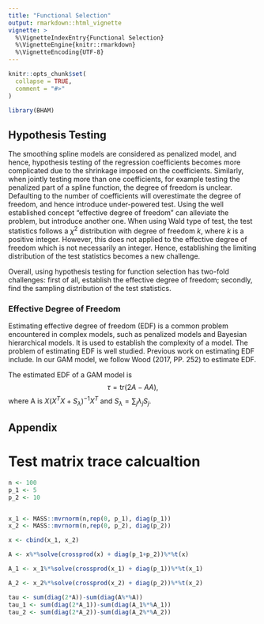 ```yaml
---
title: "Functional Selection"
output: rmarkdown::html_vignette
vignette: >
  %\VignetteIndexEntry{Functional Selection}
  %\VignetteEngine{knitr::rmarkdown}
  %\VignetteEncoding{UTF-8}
---
```


```r
knitr::opts_chunk$set(
  collapse = TRUE,
  comment = "#>"
)
```

```r
library(BHAM)
```


## Hypothesis Testing
The smoothing spline models are considered as penalized model, and hence, hypothesis testing of the regression coefficients becomes more complicated due to the shrinkage imposed on the coefficients. Similarly, when jointly testing more than one coefficients, for example testing the penalized part of a spline function, the degree of freedom is unclear. Defaulting to the number of coefficients will overestimate the degree of freedom, and hence introduce under-powered test. Using the well established concept "effective degree of freedom" can alleviate the problem, but introduce another one. When using Wald type of test, the test statistics follows a $\chi^2$ distribution with degree of freedom $k$, where $k$ is a positive integer. However, this does not applied to the effective degree of freedom which is not necessarily an integer. Hence, establishing the limiting distribution of the test statistics becomes a new challenge.

Overall, using hypothesis testing for function selection has two-fold challenges: first of all, establish the effective degree of freedom; secondly, find the sampling distribution of the test statistics.


### Effective Degree of Freedom
Estimating effective degree of freedom (EDF) is a common problem encountered in complex models, such as penalized models and Bayesian hierarchical models. It is used to establish the complexity of a model. The problem of estimating EDF is well studied. Previous work on estimating EDF include. In our GAM model, we follow Wood (2017, PP. 252) to estimate EDF.

The estimated EDF of a GAM model is 
$$
\tau = \text{tr}(2A-AA),
$$
where A is $X(X^TX+S_\lambda)^{-1}X^T$ and $S_\lambda = \sum_j \lambda_j S_j$.


## Appendix

# Test matrix trace calcualtion
```r
n <- 100
p_1 <- 5
p_2 <- 10


x_1 <- MASS::mvrnorm(n,rep(0, p_1), diag(p_1))
x_2 <- MASS::mvrnorm(n,rep(0, p_2), diag(p_2))

x <- cbind(x_1, x_2)

A <- x%*%solve(crossprod(x) + diag(p_1+p_2))%*%t(x)

A_1 <- x_1%*%solve(crossprod(x_1) + diag(p_1))%*%t(x_1)

A_2 <- x_2%*%solve(crossprod(x_2) + diag(p_2))%*%t(x_2)

tau <- sum(diag(2*A))-sum(diag(A%*%A))
tau_1 <- sum(diag(2*A_1))-sum(diag(A_1%*%A_1))
tau_2 <- sum(diag(2*A_2))-sum(diag(A_2%*%A_2))
```
